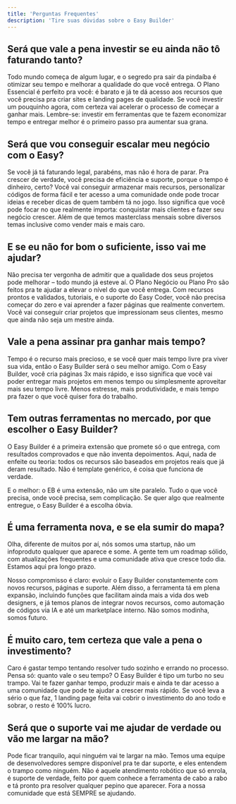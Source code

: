 ```yaml
---
title: 'Perguntas Frequentes'
description: 'Tire suas dúvidas sobre o Easy Builder'
---
```


## Será que vale a pena investir se eu ainda não tô faturando tanto?

Todo mundo começa de algum lugar, e o segredo pra sair da pindaíba é otimizar seu tempo e melhorar a qualidade do que você entrega. O Plano Essencial é perfeito pra você: é barato e já te dá acesso aos recursos que você precisa pra criar sites e landing pages de qualidade. Se você investir um pouquinho agora, com certeza vai acelerar o processo de começar a ganhar mais. Lembre-se: investir em ferramentas que te fazem economizar tempo e entregar melhor é o primeiro passo pra aumentar sua grana.

## Será que vou conseguir escalar meu negócio com o Easy?

Se você já tá faturando legal, parabéns, mas não é hora de parar. Pra crescer de verdade, você precisa de eficiência e suporte, porque o tempo é dinheiro, certo? Você vai conseguir armazenar mais recursos, personalizar códigos de forma fácil e ter acesso a uma comunidade onde pode trocar ideias e receber dicas de quem também tá no jogo. Isso significa que você pode focar no que realmente importa: conquistar mais clientes e fazer seu negócio crescer. Além de que temos masterclass mensais sobre diversos temas inclusive como vender mais e mais caro.

## E se eu não for bom o suficiente, isso vai me ajudar?

Não precisa ter vergonha de admitir que a qualidade dos seus projetos pode melhorar – todo mundo já esteve aí. O Plano Negócio ou Plano Pro são feitos pra te ajudar a elevar o nível do que você entrega. Com recursos prontos e validados, tutoriais, e o suporte do Easy Coder, você não precisa começar do zero e vai aprender a fazer páginas que realmente convertem. Você vai conseguir criar projetos que impressionam seus clientes, mesmo que ainda não seja um mestre ainda.

## Vale a pena assinar pra ganhar mais tempo?

Tempo é o recurso mais precioso, e se você quer mais tempo livre pra viver sua vida, então o Easy Builder será o seu melhor amigo. Com o Easy Builder, você cria páginas 3x mais rápido, e isso significa que você vai poder entregar mais projetos em menos tempo ou simplesmente aproveitar mais seu tempo livre. Menos estresse, mais produtividade, e mais tempo pra fazer o que você quiser fora do trabalho.

## Tem outras ferramentas no mercado, por que escolher o Easy Builder?

O Easy Builder é a primeira extensão que promete só o que entrega, com resultados comprovados e que não inventa depoimentos. Aqui, nada de enfeite ou teoria: todos os recursos são baseados em projetos reais que já deram resultado. Não é template genérico, é coisa que funciona de verdade.

E o melhor: o EB é uma extensão, não um site paralelo. Tudo o que você precisa, onde você precisa, sem complicação. Se quer algo que realmente entregue, o Easy Builder é a escolha óbvia.

## É uma ferramenta nova, e se ela sumir do mapa?

Olha, diferente de muitos por aí, nós somos uma startup, não um infoproduto qualquer que aparece e some. A gente tem um roadmap sólido, com atualizações frequentes e uma comunidade ativa que cresce todo dia. Estamos aqui pra longo prazo.

Nosso compromisso é claro: evoluir o Easy Builder constantemente com novos recursos, páginas e suporte. Além disso, a ferramenta tá em plena expansão, incluindo funções que facilitam ainda mais a vida dos web designers, e já temos planos de integrar novos recursos, como automação de códigos via IA e até um marketplace interno. Não somos modinha, somos futuro.

## É muito caro, tem certeza que vale a pena o investimento?

Caro é gastar tempo tentando resolver tudo sozinho e errando no processo. Pensa só: quanto vale o seu tempo? O Easy Builder é tipo um turbo no seu trampo. Vai te fazer ganhar tempo, produzir mais e ainda te dar acesso a uma comunidade que pode te ajudar a crescer mais rápido. Se você leva a sério o que faz, 1 landing page feita vai cobrir o investimento do ano todo e sobrar, o resto é 100% lucro.

## Será que o suporte vai me ajudar de verdade ou vão me largar na mão?

Pode ficar tranquilo, aqui ninguém vai te largar na mão. Temos uma equipe de desenvolvedores sempre disponível pra te dar suporte, e eles entendem o trampo como ninguém. Não é aquele atendimento robótico que só enrola, é suporte de verdade, feito por quem conhece a ferramenta de cabo a rabo e tá pronto pra resolver qualquer pepino que aparecer. Fora a nossa comunidade que está SEMPRE se ajudando.

